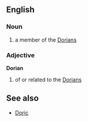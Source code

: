 ==English==
===Noun===
{{en-noun}}
#a member of the [[Dorians]]

===Adjective===
'''Dorian'''
#of or related to the [[Dorians]]

==See also==
*[[Doric]]

{{en-adj-lacks-inflect}}